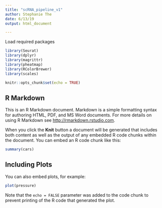 ---
title: "scRNA_pipeline_v1"
author: Stephanie The
date: 6/13/19
output: html_document

---

Load required packages
``` {r setup, include = FALSE} 
library(Seurat)
library(dplyr)
library(magrittr)
library(pheatmap)
library(RColorBrewer)
library(scales)
```

```{r setup, include=FALSE}
knitr::opts_chunk$set(echo = TRUE)
```

## R Markdown

This is an R Markdown document. Markdown is a simple formatting syntax for authoring HTML, PDF, and MS Word documents. For more details on using R Markdown see <http://rmarkdown.rstudio.com>.

When you click the **Knit** button a document will be generated that includes both content as well as the output of any embedded R code chunks within the document. You can embed an R code chunk like this:

```{r cars}
summary(cars)
```

## Including Plots

You can also embed plots, for example:

```{r pressure, echo=FALSE}
plot(pressure)
```

Note that the `echo = FALSE` parameter was added to the code chunk to prevent printing of the R code that generated the plot.
